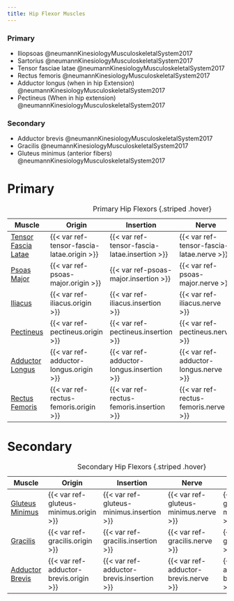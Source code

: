 ```yaml
---
title: Hip Flexor Muscles
---
```


:::{layout-ncol="2"}

### Primary

- Iliopsoas @neumannKinesiologyMusculoskeletalSystem2017
- Sartorius @neumannKinesiologyMusculoskeletalSystem2017
- Tensor fasciae latae @neumannKinesiologyMusculoskeletalSystem2017
- Rectus femoris @neumannKinesiologyMusculoskeletalSystem2017
- Adductor longus (when in hip Extension) @neumannKinesiologyMusculoskeletalSystem2017
- Pectineus (When in hip extension) @neumannKinesiologyMusculoskeletalSystem2017

### Secondary

- Adductor brevis @neumannKinesiologyMusculoskeletalSystem2017
- Gracilis @neumannKinesiologyMusculoskeletalSystem2017
- Gluteus minimus (anterior fibers) @neumannKinesiologyMusculoskeletalSystem2017
:::

# Primary

| Muscle  | Origin | Insertion | Nerve | Action |
|------|--------|-------|----------|--------|
| [Tensor Fascia Latae]({{< var ref-tensor-fascia-latae.path >}}) | {{< var ref-tensor-fascia-latae.origin >}} | {{< var ref-tensor-fascia-latae.insertion >}} | {{< var ref-tensor-fascia-latae.nerve >}} | {{< var ref-tensor-fascia-latae.action >}} |
| [Psoas Major]({{< var ref-psoas-major.path >}}) | {{< var ref-psoas-major.origin >}} | {{< var ref-psoas-major.insertion >}} | {{< var ref-psoas-major.nerve >}} | {{< var ref-psoas-major.action >}} |
| [Iliacus]({{< var ref-iliacus.path >}}) | {{< var ref-iliacus.origin >}} | {{< var ref-iliacus.insertion >}} | {{< var ref-iliacus.nerve >}} | {{< var ref-iliacus.action >}} |
| [Pectineus]({{< var ref-pectineus.path >}}) | {{< var ref-pectineus.origin >}} | {{< var ref-pectineus.insertion >}} | {{< var ref-pectineus.nerve >}} | {{< var ref-pectineus.action >}} |
| [Adductor Longus]({{< var ref-adductor-longus.path >}}) | {{< var ref-adductor-longus.origin >}} | {{< var ref-adductor-longus.insertion >}} | {{< var ref-adductor-longus.nerve >}} | {{< var ref-adductor-longus.action >}} |
| [Rectus Femoris]({{< var ref-rectus-femoris.path >}}) | {{< var ref-rectus-femoris.origin >}} | {{< var ref-rectus-femoris.insertion >}} | {{< var ref-rectus-femoris.nerve >}} | {{< var ref-rectus-femoris.action >}} |
: Primary Hip Flexors {.striped .hover}

# Secondary

| Muscle  | Origin | Insertion | Nerve | Action |
|------|--------|-------|----------|--------|
| [Gluteus Minimus]({{< var ref-gluteus-minimus.path >}}) | {{< var ref-gluteus-minimus.origin >}} | {{< var ref-gluteus-minimus.insertion >}} | {{< var ref-gluteus-minimus.nerve >}} | {{< var ref-gluteus-minimus.action >}} |
| [Gracilis]({{< var ref-gracilis.path >}}) | {{< var ref-gracilis.origin >}} | {{< var ref-gracilis.insertion >}} | {{< var ref-gracilis.nerve >}} | {{< var ref-gracilis.action >}} |
| [Adductor Brevis]({{< var ref-adductor-brevis.path >}}) | {{< var ref-adductor-brevis.origin >}} | {{< var ref-adductor-brevis.insertion >}} | {{< var ref-adductor-brevis.nerve >}} | {{< var ref-adductor-brevis.action >}} |
: Secondary Hip Flexors {.striped .hover}